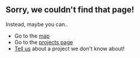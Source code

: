 ## Sorry, we couldn't find that page!

Instead, maybe you can..

- Go to the [map](/map)
- Go to the [projects page](/projects)
- [Tell us](/submit-a-tip) about a project we don't know about!